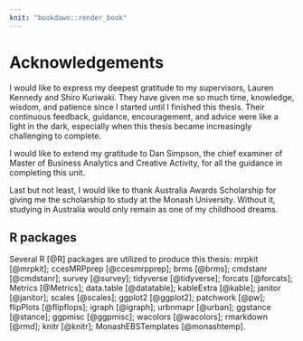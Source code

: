 ```yaml
---
knit: "bookdown::render_book"
---
```


# Acknowledgements {-}

I would like to express my deepest gratitude to my supervisors, Lauren Kennedy and Shiro Kuriwaki. They have given me so much time, knowledge, wisdom, and patience since I started until I finished this thesis. Their continuous feedback, guidance, encouragement, and advice were like a light in the dark, especially when this thesis became increasingly challenging to complete. 

I would like to extend my gratitude to Dan Simpson, the chief examiner of Master of Business Analytics and Creative Activity, for all the guidance in completing this unit.

Last but not least, I would like to thank Australia Awards Scholarship for giving me the scholarship to study at the Monash University. Without it, studying in Australia would only remain as one of my childhood dreams.



## R packages {-}

Several R [@R] packages are utilized to produce this thesis: mrpkit [@mrpkit]; ccesMRPprep [@ccesmrpprep]; brms [@brms]; cmdstanr [@cmdstanr]; survey [@survey]; tidyverse [@tidyverse]; forcats [@forcats]; Metrics [@Metrics]; data.table [@datatable]; kableExtra [@kable]; janitor [@janitor]; scales [@scales]; ggplot2 [@ggplot2]; patchwork [@pw]; flipPlots [@flipflops]; igraph [@igraph]; urbnmapr [@urban]; ggstance [@stance]; ggpmisc [@ggpmisc]; wacolors [@wacolors]; rmarkdown [@rmd]; knitr [@knitr]; MonashEBSTemplates [@monashtemp]. 











